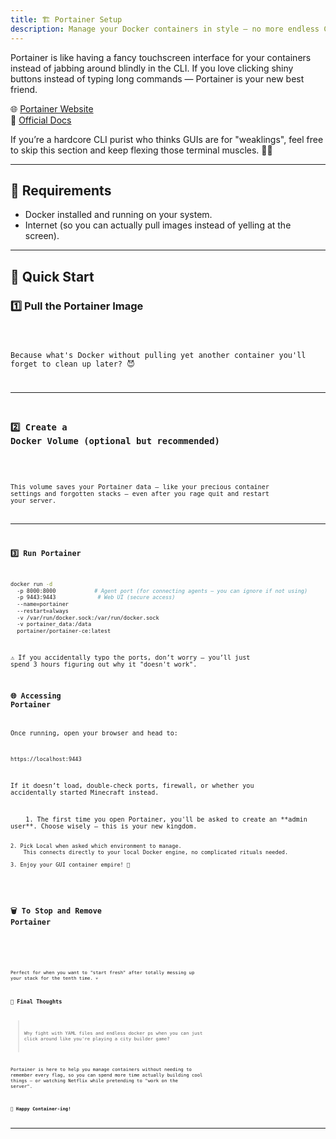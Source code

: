 ```yaml
---
title: 🏗️ Portainer Setup
description: Manage your Docker containers in style — no more endless CLI typing, unless that's your kink.
---
```



Portainer is like having a fancy touchscreen interface for your containers instead of jabbing around blindly in the CLI.
If you love clicking shiny buttons instead of typing long commands — Portainer is your new best friend.

🌐 [Portainer Website](https://www.portainer.io/)<br/>
📄 [Official Docs](https://docs.portainer.io)

<Aside type="caution">
    If you’re a hardcore CLI purist who thinks GUIs are for "weaklings", feel free to skip this section and keep flexing those terminal muscles. 💪🐧
</Aside>

---

## 🐳 Requirements

- Docker installed and running on your system.
- Internet (so you can actually pull images instead of yelling at the screen).

---

## 🚀 Quick Start

### 1️⃣ Pull the Portainer Image

<Code code="docker pull portainer/portainer-ce" lang="bash" />

Because what's Docker without pulling yet another container you'll forget to clean up later? 😈

---

### 2️⃣ Create a Docker Volume (optional but recommended)

<Code code="docker volume create portainer_data" lang="bash" />

This volume saves your Portainer data — like your precious container settings and forgotten stacks — even after you rage quit and restart your server.

---

### 3️⃣ Run Portainer

```bash
docker run -d
  -p 8000:8000            # Agent port (for connecting agents — you can ignore if not using)
  -p 9443:9443             # Web UI (secure access)
  --name=portainer
  --restart=always
  -v /var/run/docker.sock:/var/run/docker.sock
  -v portainer_data:/data
  portainer/portainer-ce:latest
```
⚠️ If you accidentally typo the ports, don’t worry — you’ll just spend 3 hours figuring out why it "doesn't work".

### 🌐 Accessing Portainer

Once running, open your browser and head to:
```bash
https://localhost:9443
```
If it doesn’t load, double-check ports, firewall, or whether you accidentally started Minecraft instead.

<Steps>
    1. The first time you open Portainer, you'll be asked to create an **admin user**. Choose wisely — this is your new kingdom.

    2. Pick Local when asked which environment to manage.
        This connects directly to your local Docker engine, no complicated rituals needed.

    3. Enjoy your GUI container empire! 👑
</Steps>

### 🗑️ To Stop and Remove Portainer
<Code code="docker stop portainer" lang="bash" /> <Code code="docker rm portainer" lang="bash" />

Perfect for when you want to "start fresh" after totally messing up your stack for the tenth time. 💀

### 💬 Final Thoughts

> Why fight with YAML files and endless docker ps when you can just click around like you're playing a city builder game?

Portainer is here to help you manage containers without needing to remember every flag, so you can spend more time actually building cool things — or watching Netflix while pretending to "work on the server".

#### 🎉 Happy Container-ing!

---
